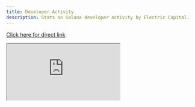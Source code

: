 ```yaml
---
title: Developer Activity
description: Stats on Solana developer activity by Electric Capital.
---
```


<a href="https://www.developerreport.com/ecosystems/solana"> Click here for direct link </a>

<iframe 
  src="https://www.developerreport.com/ecosystems/solana"
  style={{
    width: '100%',
    height: '100vh',
    border: 'none'
  }}
/>
